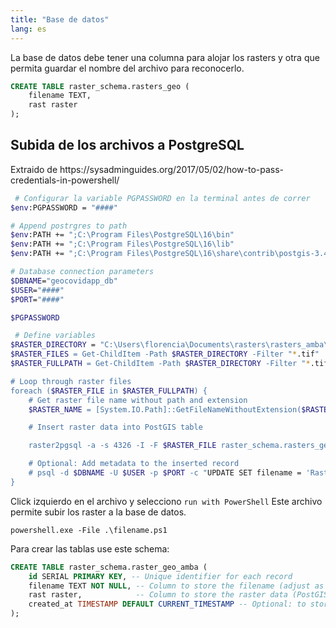 ```yaml
---
title: "Base de datos"
lang: es
---
```





La base de datos debe tener una columna para alojar los rasters 
y otra que permita guardar el nombre del archivo para reconocerlo.

```sql
CREATE TABLE raster_schema.rasters_geo (
    filename TEXT, 
    rast raster
); 
```

## Subida de los archivos a PostgreSQL

Extraido de https://sysadminguides.org/2017/05/02/how-to-pass-credentials-in-powershell/

```bash
 # Configurar la variable PGPASSWORD en la terminal antes de correr
$env:PGPASSWORD = "####"

# Append postrgres to path
$env:PATH += ";C:\Program Files\PostgreSQL\16\bin" 
$env:PATH += ";C:\Program Files\PostgreSQL\16\lib" 
$env:PATH += ";C:\Program Files\PostgreSQL\16\share\contrib\postgis-3.4\proj\proj.db"

# Database connection parameters
$DBNAME="geocovidapp_db"
$USER="####"
$PORT="####"

$PGPASSWORD

 # Define variables
$RASTER_DIRECTORY = "C:\Users\florencia\Documents\rasters\rasters_amba\amba_7dpc\"
$RASTER_FILES = Get-ChildItem -Path $RASTER_DIRECTORY -Filter "*.tif"
$RASTER_FULLPATH = Get-ChildItem -Path $RASTER_DIRECTORY -Filter "*.tif" | ForEach-Object {Join-Path -Path $RASTER_DIRECTORY -ChildPath $_.Name}

# Loop through raster files
foreach ($RASTER_FILE in $RASTER_FULLPATH) {
    # Get raster file name without path and extension
    $RASTER_NAME = [System.IO.Path]::GetFileNameWithoutExtension($RASTER_FILE)

    # Insert raster data into PostGIS table

    raster2pgsql -a -s 4326 -I -F $RASTER_FILE raster_schema.rasters_geo | psql -d $DBNAME -U $USER -p $PORT 

    # Optional: Add metadata to the inserted record
    # psql -d $DBNAME -U $USER -p $PORT -c "UPDATE SET filename = 'Raster $RASTER_NAME', description = 'Description for $RASTER_NAME' WHERE rast ~* '$RASTER_NAME';"
} 
```

Click izquierdo en el archivo y selecciono `run with PowerShell` 
Este archivo permite subir los raster a la base de datos.

```poweshell
powershell.exe -File .\filename.ps1
```

Para crear las tablas use este schema:

```sql
CREATE TABLE raster_schema.raster_geo_amba (
    id SERIAL PRIMARY KEY, -- Unique identifier for each record
    filename TEXT NOT NULL, -- Column to store the filename (adjust as needed)
    rast raster,            -- Column to store the raster data (PostGIS raster type)
    created_at TIMESTAMP DEFAULT CURRENT_TIMESTAMP -- Optional: to store creation timestamp
);
```

